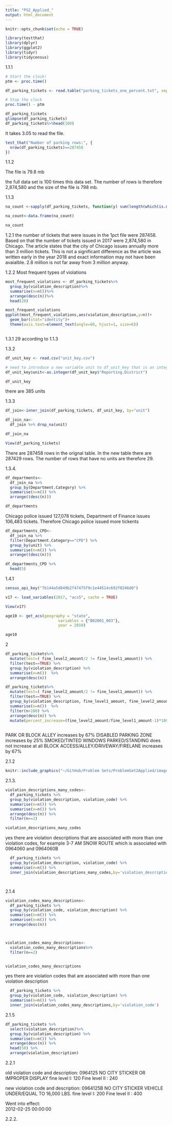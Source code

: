 ```yaml
---
title: "PS2_Applied_"
output: html_document
---
```


```r
knitr::opts_chunk$set(echo = TRUE)
```

```r
library(testthat)
library(dplyr)
library(ggplot2)
library(tidyr)
library(tidycensus)
```



1.1.1
                 
```r

# Start the clock!
ptm <- proc.time()

df_parking_tickets <- read.table("parking_tickets_one_percent.txt", sep=",", header=TRUE)

# Stop the clock
proc.time() - ptm

df_parking_tickets
glimpse(df_parking_tickets)
df_parking_tickets%>%head(100)
```
It takes 3.05 to read the file.


```r
test_that("Number of parking rows:", {
  nrow(df_parking_tickets)==287458
})
```

1.1.2

The file is 79.8 mb

the full data set is 100 times this data set.
The number of rows is therefore 2,874,580 and the size of the file is 798 mb.

1.1.3



```r
na_count <-sapply(df_parking_tickets, function(y) sum(length(which(is.na(y)))))

na_count<-data.frame(na_count)

na_count
```


1.2.1 the number of tickets that were issues in the 1pct file were 287458.  Based on that the number of tickets issued in 2017 were 2,874,580 in Chicago.  The article states that the city of Chicago issues annually more than 3 million tickets.  This is not a significant difference as the article was written early in the year 2018 and exact information may not have been avaialble. 2.8 million is not far away from 3 million anyway.

1.2.2
Most frequent types of violations

```r
most_frequent_violations <- df_parking_tickets%>%
  group_by(violation_description)%>%
  summarise(n=n())%>% 
  arrange(desc(n))%>%
  head(20)

most_frequent_violations
ggplot(most_frequent_violations,aes(violation_description,y=n))+
  geom_bar(stat="identity")+
  theme(axis.text=element_text(angle=60, hjust=1, size=6))



```

1.3.1
29 according to 1.1.3




1.3.2



```r
df_unit_key <- read.csv("unit_key.csv")

# need to introduce a new variable unit to df_unit_key that is an integer as the previous variable "Reporting.District" is a character variable.
df_unit_key$unit<-as.integer(df_unit_key$"Reporting.District")

df_unit_key

```


there are 385 units

1.3.3


```r
df_join<-inner_join(df_parking_tickets, df_unit_key, by="unit")

df_join_na<-
  df_join %>% drop_na(unit)

df_join_na 

View(df_parking_tickets)
```

There are 287458 rows in the orignal table. In the new table there are 287429 rows.  The number of rows that have no units are therefore 29.

1.3.4.

```r
df_departments<-
  df_join_na %>%
  group_by(Department.Category) %>%
  summarise(n=n()) %>%
  arrange((desc(n)))

df_departments
```

Chicago police issued 127,078 tickets, Department of Finance issues 106,483 tickets.  Therefore Chicago police issued more tickents

```r
df_departments_CPD<-
  df_join_na %>%
  filter(Department.Category=="CPD") %>%
  group_by(unit) %>%
  summarise(n=n()) %>%
  arrange((desc(n)))

df_departments_CPD %>%
  head(5)
```
1.4.1


```r
census_api_key("7b144a5d849b2f47475f9c1e44514c692f0246d0")

v17 <- load_variables(2017, "acs5", cache = TRUE)

View(v17)


```

```r
age10 <- get_acs(geography = "state", 
                       variables = {"B02001_003"}, 
                       year = 2010)

age10
```
2


  
```r
df_parking_tickets%>%
  mutate(test=( fine_level2_amount/2 != fine_level1_amount)) %>%
  filter(test==TRUE) %>%
  group_by(violation_description) %>%
  summarise(n=n())  %>% 
  arrange(desc(n))
```
  
 
```r
df_parking_tickets%>%
  mutate(test=( fine_level2_amount/2 != fine_level1_amount)) %>%
  filter(test==TRUE) %>%
  group_by(violation_description, fine_level1_amount, fine_level2_amount) %>%
  summarise(n=n())  %>% 
  filter(n>100) %>%  
  arrange(desc(n)) %>%
  mutate(percent_increase=(fine_level2_amount/fine_level1_amount-1)*100)
  
```
 PARK OR BLOCK ALLEY increases by 67% 
 DISABLED PARKING ZONE increases by 25% 
 SMOKED/TINTED WINDOWS PARKED/STANDING does not increase at all
 BLOCK ACCESS/ALLEY/DRIVEWAY/FIRELANE increases by 67%
 
 2.1.2
```r
knitr::include_graphics("~/GitHub/Problem Sets/ProblemSet2Applied/image.jpg")
```
 
2.1.3.


```r

violation_descriptions_many_codes<-
  df_parking_tickets %>%
  group_by(violation_description, violation_code) %>%
  summarise(n=n()) %>%
  summarise(n=n()) %>% 
  arrange(desc(n)) %>%
  filter(n==2)

violation_descriptions_many_codes

```

yes there are violation descriptions that are associated with more than one violation codes, for example 3-7 AM SNOW ROUTE which is associated with 0964060 and 0964060B



```r
  df_parking_tickets %>%
  group_by(violation_description, violation_code) %>%
  summarise(n=n()) %>%
  inner_join(violation_descriptions_many_codes,by='violation_description')




```



2.1.4

```r
violation_codes_many_descriptions<-
  df_parking_tickets %>%
  group_by(violation_code, violation_description) %>%
  summarise(n=n()) %>%
  summarise(n=n()) %>% 
  arrange(desc(n))



violation_codes_many_descriptions<-
  violation_codes_many_descriptions%>%
  filter(n==2)


violation_codes_many_descriptions
```
yes there are violation codes that are associated with more than one violation description

```r
  df_parking_tickets %>%
  group_by(violation_code, violation_description) %>%
  summarise(n=n()) %>%
  inner_join(violation_codes_many_descriptions,by='violation_code')


```

2.1.5
```r
df_parking_tickets %>%
  select(violation_description)%>%
  group_by(violation_description) %>%
  summarise(n=n()) %>%
  arrange(desc(n)) %>%
  head(50) %>%
  arrange(violation_description)

```

2.2.1



old violation code and description: 
0964125 NO CITY STICKER OR IMPROPER DISPLAY  fine level I: 120  Fine level II : 240


new violation code and description:
0964125B NO CITY STICKER VEHICLE UNDER/EQUAL TO 16,000 LBS. fine level I: 200  Fine level II : 400


Went into effect: 	
2012-02-25 00:00:00


2.2.2.



